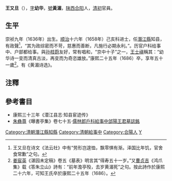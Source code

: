 {{明清人物信息框
| 姓名 = 王又旦
| 原名 = 
| 圖片名稱= 王又旦.jpg
| 圖片大小 = 220px
| 圖片說明 = 《城南雅集圖》之王又旦像<br>現藏於[[東京國立博物館|東京國立博物館]]
| 最高職務 = 戶科給事中
| 國家 = 大清
| 爵位 = 
| 籍貫 = [[陕西承宣布政使司|陕西]][[合陽縣|合陽縣]]
| 族裔 = 漢族
| 旗籍 = 
| 字號 = 字幼華，號黃湄
| 室名 = 
| 諡號 = 
| 出生日期 = 明[[崇禎|崇禎]]九年（1636年）
| 出生地點 = [[陕西承宣布政使司|陕西]][[合陽縣|合陽縣]]
| 逝世日期 = 清[[康熙|康熙]]二十五年（1686年）
| 逝世地點 = 不詳
| 墓葬 = 
| 配偶 = 
| 親屬 = 
| 出身 = 
*順治十六年己亥科進士出身
| 經歷 = 
| 著作 = 
*《黃湄詩選》
}}

'''王又旦'''（{{bd|1636年||1686年|catIdx=W王}}），[[表字|字]]'''幼华'''，[[號|號]]'''黃湄'''，[[陕西|陕西]][[合阳|合阳]]人，[[清初|清初]]官員。

==生平==
崇祯九年（1636年）出生。[[顺治帝|顺治]]十六年（1658年）己亥科进士，任[[潛江縣|潛江縣]]知县，有政聲<ref>王又旦在诗文《法云社》中有“劳形岂遑恤，飘零惧有渐。泽国比年饥，官舍食常歉”之句。</ref>，“其为政综密而不苛，慈惠而善断，凡施行必期永利。”。历官户科给事中、户部都给事。與[[孙枝蔚|孙枝蔚]]友好，常有唱和，“京中十子”之一，[[王士禛|王士禛]]稱其：“幼华诗一变而清真古淡，再变而为奇恣雄放。”康熙二十五年（1686）卒，享年五十一歲<ref>[[姜宸英|姜宸英]]《湛园未定稿》卷五《墓表》明言其“得寿五十一岁。”又[[曹贞吉|曹贞吉]]《鸿爪集》载《答朱立山》詩有：“前年澹亭殁，去岁黄湄死”之句。按此詩作於康熙二十六年，可知王氏卒於康熙二十五年（1686）。</ref>。有《黄湄诗选》。

==注釋==
{{reflist}}

==參考書目==
*康熙三十三年《潜江县志·知县宦迹传》
*[[朱彝尊|朱彝尊]]《曝書亭集》卷七十五‧[[s:曝書亭集/卷75#○儒林郎戶科給事中郃陽王君墓誌銘|儒林郎戶科給事中郃陽王君墓誌銘]]

{{順治十六年己亥科殿試金榜}}
{{DEFAULTSORT:Wang王}}

[[Category:清朝潛江縣知縣|Category:清朝潛江縣知縣]]
[[Category:清朝給事中|Category:清朝給事中]]
[[Category:合陽人|Category:合陽人]]
[[Category:王姓|Y]]